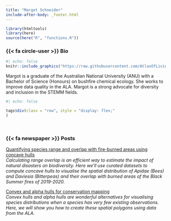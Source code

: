 ```yaml
---
title: "Margot Schneider"
include-after-body: _footer.html
---
```


```r
library(htmltools)
library(here)
source(here("R", "functions.R"))
```

### {{< fa circle-user >}} Bio 

:::{.bio-column-right}

```r
#| echo: false
knitr::include_graphics("https://raw.githubusercontent.com/AtlasOfLivingAustralia/ala-labs/main/images/people/margot.jpg")
```
:::

:::{.bio-column-left}
Margot is a graduate of the Australian National University (ANU) with a Bachelor of Science (Honours) on bushfire chemical ecology. She works to improve data quality in the ALA. Margot is a strong advocate for diversity and inclusion in the STEMM fields.

```r
#| echo: false

tags$div(class = "row", style = "display: flex;"
)
```
<br>
:::


### {{< fa newspaper >}} Posts 

[Quantifying species range and overlap with fire-burned areas using concave hulls](https://labs.ala.org.au/posts/2022-10-12_quantifying-species-range/post.html)<br>
*Calculating range overlap is an efficient way to estimate the impact of natural disasters on biodiversity. Here we'll use curated datasets to compute concave hulls to visualise the spatial distribution of Apidae (Bees) and Daviesia (Bitterpeas) and their overlap with burned areas of the Black Summer fires of 2019-2020.*

[Convex and alpha hulls for conservation mapping](https://labs.ala.org.au/posts/2022-10-12_alpha-hulls/post.html)<br>
*Convex hulls and alpha hulls are wonderful alternatives for visualising species distributions when a species has very few existing observations. Here, we will show you how to create these spatial polygons using data from the ALA.*

